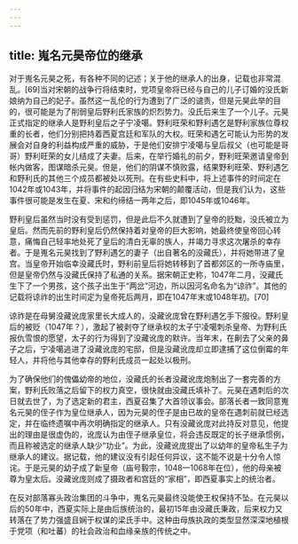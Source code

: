 ```yaml
---
---
---
```

title: 嵬名元昊帝位的继承
---



对于嵬名元昊之死，有各种不同的记述；关于他的继承人的出身，记载也非常混乱。[69]当对宋朝的战争行将结束时，党项皇帝将已经与自己的儿子订婚的没氏新娘纳为自己的妃子。虽然这一乱伦的行为遭到了广泛的谴责，但是元昊此举的目的，很可能是为了削弱皇后野利氏家族的炽烈势力。没氏后来生了一个儿子。元昊正式指定的继承人是野利皇后之子宁凌噶。野利旺荣和野利遇乞是野利家族位尊权重的长者，他们分别把持着西夏宫廷和军队的大权。旺荣和遇乞可能认为形势的发展会对自身的利益构成严重的威胁，于是他们安排宁凌噶与皇后叔父（也可能是哥哥）野利旺荣的女儿结成了夫妻。后来，在举行婚礼的前夕，野利旺荣邀请皇帝到帐内做客，图谋暗杀元昊。但是，他们的阴谋不慎败露，结果野利旺荣、野利遇乞和野利氏的其他三个成员都被处以死刑。在有些史料中，将上述事件的时间定在1042年或1043年，并将事件的起因归结为宋朝的颠覆活动，但是我们认为，这些事件很可能是发生在夏、宋和约缔结一两年之后，即1045年或1046年。

野利皇后虽然当时没有受到惩罚，但是此后不久就遭到了皇帝的贬黜，没氏被立为皇后。然而先前的野利皇后仍然保持着对皇帝的巨大影响，她最终使皇帝回心转意，痛悔自己轻率地处死了皇后的清白无辜的族人，并竭力寻求这次屠杀的幸存者。于是嵬名元昊找到了野利遇乞的妻子（出自著名的没藏氏），并将她带进了皇宫。当皇帝开始临幸没藏氏时，野利前皇后将她转移到了首都郊区的一所寺庙里，但是皇帝仍然与没藏氏保持了私通的关系。据宋朝正史称，1047年二月，没藏氏生下了一个男孩，这个孩子出生于“两岔”河边，所以因河名命名为“谅祚”。其他的记载将谅祚的出生时间定为皇帝死后两月，即在1047年末或1048年初。[70]

谅祚是在母舅没藏讹庞家里长大成人的，没藏讹庞曾在野利遇乞手下服役。野利皇后的被贬（1047年？），激起了被剥夺了继承权的太子宁凌噶刺杀皇帝、为野利氏报仇雪恨的愿望，太子的行为得到了没藏讹庞的默许。当年末，在劓去了父亲的鼻子之后，宁凌噶逃进了没藏讹庞的宅邸，但是没藏讹庞却立即逮捕了这位倒霉的年轻人，并将他与其他幸存的野利氏成员一起处以极刑。

为了确保他们的傀儡幼帝的地位，没藏氏的长者没藏讹庞炮制出了一套完善的方案，野利氏败落之后留下的权力真空，很快就由没藏氏填补了。元昊在遇刺后的次日就去世了，为了选定新的君主，西夏召集了大首领议事会。部落长者一致同意嵬名元昊的侄子作为皇位继承人，因为元昊的侄子是由已故的皇帝在遇刺前就已经选定，并在临终遗嘱中再次明确指定的继承人。只有没藏讹庞对此持反对意见，他提出的理由是很虚伪的，讹庞认为由侄子继承皇位，将会违反既定的长子继承惯例，而且称被选定的继承人缺少“功业”。为此，没藏讹庞提出了以幼年的皇帝私生子为继承人的建议。据记载，他的建议没有引起任何异议，这不能不说是十分令人惊诧。于是元昊的幼子成了新皇帝（庙号毅宗，1048—1068年在位），他的母亲被尊为皇太后。没藏讹庞则成了摄政者和宫廷的“家相”，即西夏事实上的统治者。

在反对部落寡头政治集团的斗争中，嵬名元昊最终没能使王权保持不坠。在元昊以后的50年中，西夏实际上是由后族统治的，最初15年由没藏氏秉政，后来权力又转落在了势力强盛且娴于权谋的梁氏手中。这种由母族执政的类型显然深深地植根于党项（和吐蕃）的社会政治和血缘亲族的传统之中。